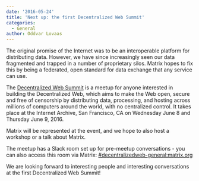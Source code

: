 ```yaml
---
date: '2016-05-24'
title: 'Next up: the first Decentralized Web Summit'
categories:
  - General
author: Oddvar Lovaas
---
```


The original promise of the Internet was to be an interoperable platform for distributing data. However, we have since increasingly seen our data fragmented and trapped in a number of proprietary silos. Matrix hopes to fix this by being a federated, open standard for data exchange that any service can use.

The <a href="http://www.decentralizedweb.net/">Decentralized Web Summit</a> is a meetup for anyone interested in building the Decentralized Web, which aims to make the Web open, secure and free of censorship by distributing data, processing, and hosting across millions of computers around the world, with no centralized control. It takes place at the Internet Archive, San Francisco, CA on Wednesday June 8 and Thursday June 9, 2016.

Matrix will be represented at the event, and we hope to also host a workshop or a talk about Matrix.

The meetup has a Slack room set up for pre-meetup conversations - you can also access this room via Matrix: <a href="https://vector.im/develop/#/room/#decentralizedweb-general:matrix.org">#decentralizedweb-general:matrix.org</a>

We are looking forward to interesting people and interesting conversations at the first Decentralized Web Summit!